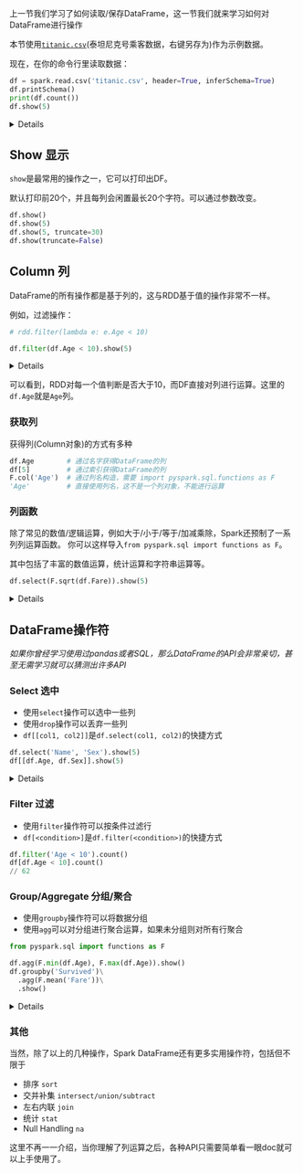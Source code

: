 
上一节我们学习了如何读取/保存DataFrame，这一节我们就来学习如何对DataFrame进行操作

本节使用[`titanic.csv`](/spark/resources/titanic.csv)(泰坦尼克号乘客数据，右键另存为)作为示例数据。

现在，在你的命令行里读取数据：

```python
df = spark.read.csv('titanic.csv', header=True, inferSchema=True)
df.printSchema()
print(df.count())
df.show(5)
```


<Details title={'显示输出'}>

```text
root
 |-- PassengerId: integer (nullable = true)
 |-- Survived: integer (nullable = true)
 |-- Pclass: integer (nullable = true)
 |-- Name: string (nullable = true)
 |-- Sex: string (nullable = true)
 |-- Age: double (nullable = true)
 |-- SibSp: integer (nullable = true)
 |-- Parch: integer (nullable = true)
 |-- Ticket: string (nullable = true)
 |-- Fare: double (nullable = true)
 |-- Cabin: string (nullable = true)
 |-- Embarked: string (nullable = true)

891

+-----------+--------+------+--------------------+------+----+-----+-----+----------------+-------+-----+--------+
|PassengerId|Survived|Pclass|                Name|   Sex| Age|SibSp|Parch|          Ticket|   Fare|Cabin|Embarked|
+-----------+--------+------+--------------------+------+----+-----+-----+----------------+-------+-----+--------+
|          1|       0|     3|Braund, Mr. Owen ...|  male|22.0|    1|    0|       A/5 21171|   7.25| null|       S|
|          2|       1|     1|Cumings, Mrs. Joh...|female|38.0|    1|    0|        PC 17599|71.2833|  C85|       C|
|          3|       1|     3|Heikkinen, Miss. ...|female|26.0|    0|    0|STON/O2. 3101282|  7.925| null|       S|
|          4|       1|     1|Futrelle, Mrs. Ja...|female|35.0|    1|    0|          113803|   53.1| C123|       S|
|          5|       0|     3|Allen, Mr. Willia...|  male|35.0|    0|    0|          373450|   8.05| null|       S|
+-----------+--------+------+--------------------+------+----+-----+-----+----------------+-------+-----+--------+
```

</Details>

## Show 显示

`show`是最常用的操作之一，它可以打印出DF。

默认打印前20个，并且每列会闲置最长20个字符。可以通过参数改变。

```python
df.show()
df.show(5)
df.show(5, truncate=30)
df.show(truncate=False)
```

## Column 列

DataFrame的所有操作都是基于列的，这与RDD基于值的操作非常不一样。

例如，过滤操作：

```python
# rdd.filter(lambda e: e.Age < 10)

df.filter(df.Age < 10).show(5)
```

<Details title={'显示输出'}>

  ```text
  +-----------+--------+------+--------------------+------+----+-----+-----+----------------+-------+-----+--------+
  |PassengerId|Survived|Pclass|                Name|   Sex| Age|SibSp|Parch|          Ticket|   Fare|Cabin|Embarked|
  +-----------+--------+------+--------------------+------+----+-----+-----+----------------+-------+-----+--------+
  |          1|       0|     3|Braund, Mr. Owen ...|  male|22.0|    1|    0|       A/5 21171|   7.25| null|       S|
  |          2|       1|     1|Cumings, Mrs. Joh...|female|38.0|    1|    0|        PC 17599|71.2833|  C85|       C|
  |          3|       1|     3|Heikkinen, Miss. ...|female|26.0|    0|    0|STON/O2. 3101282|  7.925| null|       S|
  |          4|       1|     1|Futrelle, Mrs. Ja...|female|35.0|    1|    0|          113803|   53.1| C123|       S|
  |          5|       0|     3|Allen, Mr. Willia...|  male|35.0|    0|    0|          373450|   8.05| null|       S|
  +-----------+--------+------+--------------------+------+----+-----+-----+----------------+-------+-----+--------+
  ```

</Details>


可以看到，RDD对每一个值判断是否大于10，而DF直接对列进行运算。这里的`df.Age`就是`Age`列。

### 获取列

获得列(Column对象)的方式有多种

```python
df.Age        # 通过名字获得DataFrame的列
df[5]         # 通过索引获得DataFrame的列
F.col('Age')  # 通过列名构造，需要 import pyspark.sql.functions as F
'Age'         # 直接使用列名，这不是一个列对象，不能进行运算
```

### 列函数

除了常见的数值/逻辑运算，例如大于/小于/等于/加减乘除，Spark还预制了一系列列运算函数。
你可以这样导入`from pyspark.sql import functions as F`。

其中包括了丰富的数值运算，统计运算和字符串运算等。

```python
df.select(F.sqrt(df.Fare)).show(5)
```

<Details title={'显示输出'}>

```text
+------------------+
|        SQRT(Fare)|
+------------------+
| 2.692582403567252|
| 8.442943799410251|
|2.8151376520518494|
| 7.286974680894672|
|2.8372521918222215|
+------------------+
only showing top 5 rows
```

</Details>

## DataFrame操作符

_如果你曾经学习使用过pandas或者SQL，那么DataFrame的API会非常亲切，甚至无需学习就可以猜测出许多API_

### Select 选中

- 使用`select`操作可以选中一些列
- 使用`drop`操作可以丢弃一些列
- `df[[col1, col2]]`是`df.select(col1, col2)`的快捷方式

```python
df.select('Name', 'Sex').show(5)
df[[df.Age, df.Sex]].show(5)
```

<Details title={'显示输出'}>

```text
+----+------+
| Age|   Sex|
+----+------+
|22.0|  male|
|38.0|female|
|26.0|female|
|35.0|female|
|35.0|  male|
+----+------+
only showing top 5 rows
```

</Details>

### Filter 过滤

- 使用`filter`操作符可以按条件过滤行
- `df[<condition>]`是`df.filter(<condition>)`的快捷方式

```python
df.filter('Age < 10').count()
df[df.Age < 10].count()
// 62
```

### Group/Aggregate 分组/聚合

- 使用`groupby`操作符可以将数据分组
- 使用`agg`可以对分组进行聚合运算，如果未分组则对所有行聚合

```python
from pyspark.sql import functions as F

df.agg(F.min(df.Age), F.max(df.Age)).show()
df.groupby('Survived')\
  .agg(F.mean('Fare'))\
  .show()
```


<Details title={'显示输出'}>

```text
+--------+--------+
|min(Age)|max(Age)|
+--------+--------+
|    0.42|    80.0|
+--------+--------+

+--------+------------------+
|Survived|         avg(Fare)|
+--------+------------------+
|       1| 48.39540760233917|
|       0|22.117886885245877|
+--------+------------------+
```

</Details>

### 其他

当然，除了以上的几种操作，Spark DataFrame还有更多实用操作符，包括但不限于

- 排序 `sort`
- 交并补集 `intersect/union/subtract`
- 左右内联 `join`
- 统计 `stat`
- Null Handling `na`

这里不再一一介绍，当你理解了列运算之后，各种API只需要简单看一眼doc就可以上手使用了。